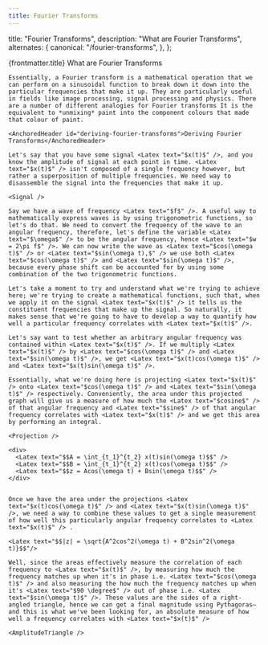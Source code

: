 ```yaml
---
title: Fourier Transforms
---
```



  title: "Fourier Transforms",
  description: "What are Fourier Transforms",
  alternates: {
    canonical: "/fourier-transforms",
  },
};

<DynamicTitle className="mb-7" slug="/fourier-transforms" />

<article>
  <div className="mb-7 space-y-7">
    {frontmatter.title}
    <AnchoredHeader id="what-are-fourier-transforms">What are Fourier Transforms</AnchoredHeader>
    
    Essentially, a Fourier transform is a mathematical operation that we can perform on a sinusoidal function to break down it down into the particular frequencies that make it up. They are particularly useful in fields like image processing, signal processing and physics. There are a number of different analogies for Fourier transforms It is the equivalent to *unmixing* paint into the component colours that made that colour of paint.

    <AnchoredHeader id="deriving-fourier-transforms">Deriving Fourier Transforms</AnchoredHeader>

    Let's say that you have some signal <Latex text="$x(t)$" />, and you know the amplitude of signal at each point in time. <Latex text="$x(t)$" /> isn't composed of a single frequency however, but rather a superposition of multiple frequencies. We need way to disassemble the signal into the frequencies that make it up.
    
    <Signal />

    Say we have a wave of frequency <Latex text="$f$" />. A useful way to mathematically express waves is by using trigonometric functions, so let's do that. We need to convert the frequency of the wave to an angular frequency, therefore, let's define the variable <Latex text="$\omega$" /> to be the angular frequency, hence <Latex text="$w = 2\pi f$" />. We can now write the wave as <Latex text="$cos(\omega t)$" /> or <Latex text="$sin(\omega t),$" /> we use both <Latex text="$cos(\omega t)$" /> and <Latex text="$sin(\omega t)$" />, because every phase shift can be accounted for by using some combination of the two trigonometric functions.

    Let's take a moment to try and understand what we're trying to achieve here; we're trying to create a mathematical functions, such that, when we apply it on the signal <Latex text="$x(t)$" /> it tells us the constituent frequencies that make up the signal. So naturally, it makes sense that we're going to have to develop a way to quantify how well a particular frequency correlates with <Latex text="$x(t)$" />.

    Let's say want to test whether an arbitrary angular frequency was contained within <Latex text="$x(t)$" />. If we multiply <Latex text="$x(t)$" /> by <Latex text="$cos(\omega t)$" /> and <Latex text="$sin(\omega t)$" />, we get <Latex text="$x(t)cos(\omega t)$" /> and <Latex text="$x(t)sin(\omega t)$" />. 

    Essentially, what we're doing here is projecting <Latex text="$x(t)$" /> onto <Latex text="$cos(\omega t)$" /> and <Latex text="$sin(\omega t)$" /> respectively. Conveniently, the area under this projected graph will give us a measure of how much the <Latex text="$cosine$" /> of that angular frequency and <Latex text="$sine$" /> of that angular frequency correlates with <Latex text="$x(t)$" /> and we get this area by performing an integral.
    
    <Projection />

    <div>
      <Latex text="$$A = \int_{t_1}^{t_2} x(t)sin(\omega t)$$" />
      <Latex text="$$B = \int_{t_1}^{t_2} x(t)cos(\omega t)$$" />
      <Latex text="$$z = Acos(\omega t) + Bsin(\omega t)$$" />
    </div>


    Once we have the area under the projections <Latex text="$x(t)cos(\omega t)$" /> and <Latex text="$x(t)sin(\omega t)$" />, we need a way to combine these values to get a single measurement of how well this particularly angular frequency correlates to <Latex text="$x(t)$" /> . 
    
    <Latex text="$$|z| = \sqrt{A^2cos^2(\omega t) + B^2sin^2(\omega t)}$$"/>

    Well, since the areas effectively measure the correlation of each frequency to <Latex text="$x(t)$" />, by measuring how much the frequency matches up when it's in phase i.e. <Latex text="$cos(\omega t)$" /> and also measuring the how much the frequency matches up when it's <Latex text="$90 \degree$" /> out of phase i.e. <Latex text="$sin(\omega t)$" />. These values are the sides of a right-angled triangle, hence we can get a final magnitude using Pythagoras—and this is what we've been looking for, an absolute measure of how well a frequency correlates with <Latex text="$x(t)$" />

    <AmplitudeTriangle />

  </div>
</article>

